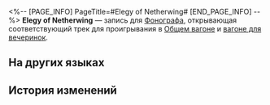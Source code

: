 <%-- [PAGE_INFO]
PageTitle=#Elegy of Netherwing#
[END_PAGE_INFO] --%>
{{Предмет Инфобокс
|id          = 210395
|Изображение = Предмет Elegy of Netherwing.png
|Тип         = Запись
|Инвентарь   = Ценные предметы
|Редкость    = 3
|Эффект      = 
|Описание    = Запись, которую можно воспроизвести на фонографе экспресса. Это может быть случайное приобретение или подарок от кого-то другого. Когда играет музыка, всплывают самые разные воспоминания: улыбки, встречи, прикосновения и волнение битвы. Может быть, поэтому, даже несмотря на стремительный прогресс общества, люди всё ещё собирают записи.<br />Текущая запись содержит трек Elegy of Netherwing.
}}
{{Описание|''Скажите Полидевксии: «Пусть ты ушла, но упокоишься на брегах цветущего анделя».''}}
'''Elegy of Netherwing''' — запись для [[Фонограф]]а, открывающая соответствующий трек для проигрывания в [[Общий вагон|Общем вагоне]] и [[Вагон для вечеринок|вагоне для вечеринок]].

==На других языках==
{{На других языках
|en   = ''Elegy of Netherwing''
|zhs  = 《死龙挽歌》
|zht  = 《死龍輓歌》
|ja   = 『死竜の挽歌』
|ko   = ≪죽음의 용의 만가≫
|es   = Réquiem del Dragón Caído
|fr   = ''Elegy of Netherwing''
|ru   = Elegy of Netherwing
|th   = "Elegy of Netherwing"
|vi   = "Bi Ca Rồng Tử Vong"
|de   = „Ballade der Netherschwinge“
|id   = "Elegy of Netherwing"
|pt   = "Elegy of Netherwing"
}}

==История изменений==
{{История изменений|3.5}}